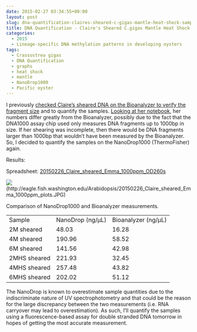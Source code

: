 ```yaml
---
date: 2015-02-27 03:34:55+00:00
layout: post
slug: dna-quantification-claires-sheared-c-gigas-mantle-heat-shock-samples
title: DNA Quantification - Claire's Sheared C.gigas Mantle Heat Shock Samples
categories:
  - 2015
  - Lineage-specific DNA methylation patterns in developing oysters
tags:
  - Crassostrea gigas
  - DNA Quantification
  - graphs
  - heat shock
  - mantle
  - NanoDrop1000
  - Pacific oyster
---
```


I previously [checked Claire's sheared DNA on the Bioanalyzer to verify the fragment size](https://robertslab.github.io/sams-notebook/2015/02/20/bioanalyzer-c-gigas-sheared-dna-from-20140108.html) and to quantify the samples. [Looking at her notebook](https://www.evernote.com/pub/che625/che625snotebook#st=p&n=b0e96db7-e001-411d-9870-873dad00afee), her numbers differ greatly from the Bioanalyzer, possibly due to the fact that the DNA1000 assay chip used only measures DNA fragments up to 1000bp in size. If her shearing was incomplete, then there would be DNA fragments larger than 1000bp that wouldn't have been measured by the Bioanalyzer. So, I decided to quantify the samples on the NanoDrop1000 (ThermoFisher) again.



Results:

Spreadsheet: [20150226_Claire_sheared_Emma_1000ppm_OD260s](https://docs.google.com/spreadsheets/d/1Ao-drpl7f-5HCsDhRtMIvdQws4Gpt2ro-8nEXGZjHeE/edit?usp=sharing)







![](https://eagle.fish.washington.edu/Arabidopsis/20150226_Claire_sheared_Emma_1000ppm_plots.JPG)(http://eagle.fish.washington.edu/Arabidopsis/20150226_Claire_sheared_Emma_1000ppm_plots.JPG)



Comparison of NanoDrop1000 and Bioanalyzer measurements.

<table >
<tbody >
<tr >

<td >Sample
</td>

<td >NanoDrop (ng/μL)
</td>

<td >Bioanalyzer (ng/μL)
</td>
</tr>
<tr >

<td >2M sheared
</td>

<td >48.03
</td>

<td >16.28
</td>
</tr>
<tr >

<td >4M sheared
</td>

<td >190.96
</td>

<td >58.52
</td>
</tr>
<tr >

<td >6M sheared
</td>

<td >141.56
</td>

<td >42.98
</td>
</tr>
<tr >

<td >2MHS sheared
</td>

<td >221.93
</td>

<td >32.45
</td>
</tr>
<tr >

<td >4MHS sheared
</td>

<td >257.48
</td>

<td >43.82
</td>
</tr>
<tr >

<td >6MHS sheared
</td>

<td >202.02
</td>

<td >51.12
</td>
</tr>
</tbody>
</table>

The NanoDrop is known to overestimate sample quantities due to the indiscriminate nature of UV spectrophotometry and that could be the reason for the large discrepancy between the two measurements (i.e. RNA carryover may lead to overestimation). As such, I'll quantify the samples using a fluorescence-based assay for double stranded DNA tomorrow in hopes of getting the most accurate measurement.
